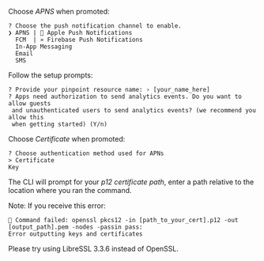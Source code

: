 Choose _APNS_ when promoted:

```console
? Choose the push notification channel to enable.
❯ APNS |  Apple Push Notifications
  FCM  | » Firebase Push Notifications
  In-App Messaging
  Email
  SMS
```

Follow the setup prompts: 
```console
? Provide your pinpoint resource name: › [your_name_here]
? Apps need authorization to send analytics events. Do you want to allow guests
 and unauthenticated users to send analytics events? (we recommend you allow this 
 when getting started) (Y/n)
```

Choose _Certificate_ when promoted:

```console
? Choose authentication method used for APNs
> Certificate
Key
```

The CLI will prompt for your _p12 certificate path_, enter a path relative to the location where you ran the command.


<Callout>

Note: If you receive this error:
```console 
🛑 Command failed: openssl pkcs12 -in [path_to_your_cert].p12 -out [output_path].pem -nodes -passin pass:
Error outputting keys and certificates
```

Please try using LibreSSL 3.3.6 instead of OpenSSL.

</Callout>